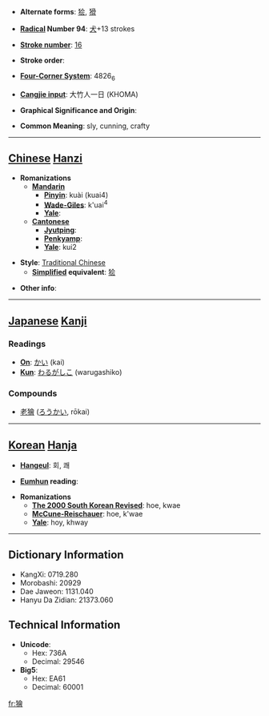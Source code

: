 * '''Alternate forms''': [[狯]], [[猾]]

* '''[[Wiktionary:Chinese radical index| Radical]] Number 94''': [[Wiktionary:Chinese radical index 犬|犬]]+13 strokes

* '''[[Wiktionary:Chinese total strokes index|Stroke number]]''': [[Wiktionary:Chinese total strokes index 16|16]]

* '''Stroke order''': 

* '''[[Wiktionary:Chinese four corner index|Four-Corner System]]''': 4826<sub>6</sub>

* '''[[Wiktionary:Chinese Cangjie index|Cangjie input]]''': 大竹人一日 (KHOMA)

* '''Graphical Significance and Origin''': 

* '''Common Meaning''': sly, cunning, crafty

----

== [[Chinese]] [[Hanzi]] ==

* '''Romanizations'''
** '''[[Mandarin]]'''
*** '''[[Pinyin]]''': kuài (kuai4)
*** '''[[Wade-Giles]]''': k'uai<sup>4</sup>
*** '''[[Yale]]''': 
** '''[[Cantonese]]'''
*** '''[[Jyutping]]''':
*** '''[[Penkyamp]]''': 
*** '''[[Yale]]''': kui2

* '''Style''': [[Traditional Chinese]] 
** '''[[Simplified Chinese|Simplified]] equivalent''': [[狯]]

* '''Other info''': 

----

== [[Japanese]] [[Kanji]] ==

===Readings===
* '''[[On]]''': [[かい]] (kai)
* '''[[Kun]]''': [[わるがしこ]] (warugashiko)
===Compounds===
*[[老獪]] ([[ろうかい]], rōkai)
----

== [[Korean]] [[Hanja]] ==

* '''[[Hangeul]]''': 회, 쾌

* '''[[Eumhun]] reading''': 

* '''Romanizations'''
** '''[[The 2000 South Korean Revised Romanization|The 2000 South Korean Revised]]''': hoe, kwae
** '''[[McCune-Reischauer]]''': hoe, k'wae
** '''[[Yale]]''': hoy, khway

----

== Dictionary Information ==

* KangXi: 0719.280
* Morobashi: 20929
* Dae Jaweon: 1131.040
* Hanyu Da Zidian: 21373.060

== Technical Information ==

* '''Unicode''':
** Hex: 736A
** Decimal: 29546
* '''Big5''':
** Hex: EA61
** Decimal: 60001

[[fr:獪]]